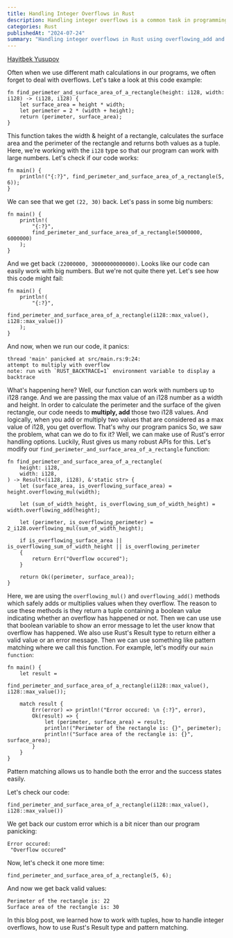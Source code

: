 ```yaml
---
title: Handling Integer Overflows in Rust
description: Handling integer overflows is a common task in programming. In this article, we will explore how to handle integer overflows in Rust and how to avoid them.
categories: Rust
publishedAt: "2024-07-24"
summary: "Handling integer overflows in Rust using overflowing_add and overflowing_mul methods"
---
```


[](https://github.com/khaitbek)

[Hayitbek Yusupov](https://github.com/khaitbek)

Often when we use different math calculations in our programs, we often forget to deal with overflows. Let's take a look at this code example: 
```
fn find_perimeter_and_surface_area_of_a_rectangle(height: i128, width: i128) -> (i128, i128) {
    let surface_area = height * width;
    let perimeter = 2 * (width + height);
    return (perimeter, surface_area);
}
```
This function takes the width & height of a rectangle, calculates the surface area and the perimeter of the rectangle and returns both values as a tuple. Here, we're working with the `i128` type so that our program can work with large numbers. Let's check if our code works:
```
fn main() {
    println!("{:?}", find_perimeter_and_surface_area_of_a_rectangle(5, 6));
}
```
We can see that we get `(22, 30)` back. Let's pass in some big numbers:
```
fn main() {
    println!(
        "{:?}",
        find_perimeter_and_surface_area_of_a_rectangle(5000000, 6000000)
    );
}
```
And we get back `(22000000, 30000000000000)`. Looks like our code can easily work with big numbers. But we're not quite there yet. Let's see how this code might fail:
```
fn main() {
    println!(
        "{:?}",
        find_perimeter_and_surface_area_of_a_rectangle(i128::max_value(), i128::max_value())
    );
}
```
And now, when we run our code, it panics:
```
thread 'main' panicked at src/main.rs:9:24:
attempt to multiply with overflow
note: run with `RUST_BACKTRACE=1` environment variable to display a backtrace
```
What's happening here? Well, our function can work with numbers up to i128 range. And we are passing the max value of an i128 number as a width and height. In order to calculate the perimeter and the surface of the given rectangle, our code needs to **multiply, add** those two i128 values. And logically, when you add or multiply two values that are considered as a max value of i128, you get overflow. That's why our program panics
So, we saw the problem, what can we do to fix it? Well, we can make use of Rust's error handling options. Luckily, Rust gives us many robust APIs for this. Let's modify our `find_perimeter_and_surface_area_of_a_rectangle` function:
```
fn find_perimeter_and_surface_area_of_a_rectangle(
    height: i128,
    width: i128,
) -> Result<(i128, i128), &'static str> {
    let (surface_area, is_overflowing_surface_area) = height.overflowing_mul(width);

    let (sum_of_width_height, is_overflowing_sum_of_width_height) = width.overflowing_add(height);

    let (perimeter, is_overflowing_perimeter) = 2_i128.overflowing_mul(sum_of_width_height);

    if is_overflowing_surface_area || is_overflowing_sum_of_width_height || is_overflowing_perimeter
    {
        return Err("Overflow occured");
    }

    return Ok((perimeter, surface_area));
}
```
Here, we are using the `overflowing_mul()` and `overflowing_add()` methods which safely adds or multiplies values when they overflow. The reason to use these methods is they return a tuple containing a boolean value indicating whether an overflow has happened or not. Then we can use use that boolean variable to show an error message to let the user know that overflow has happened. 
We also use Rust's Result type to return either a valid value or an error message. Then we can use something like pattern matching where we call this function. For example, let's modify our `main function`:
```
fn main() {
    let result =
        find_perimeter_and_surface_area_of_a_rectangle(i128::max_value(), i128::max_value());

    match result {
        Err(error) => println!("Error occured: \n {:?}", error),
        Ok(result) => {
            let (perimeter, surface_area) = result;
            println!("Perimeter of the rectangle is: {}", perimeter);
            println!("Surface area of the rectangle is: {}", surface_area);
        }
    }
}
```
Pattern matching allows us to handle both the error and the success states easily.

Let's check our code:

```
find_perimeter_and_surface_area_of_a_rectangle(i128::max_value(), i128::max_value())
```  
We get back our custom error which is a bit nicer than our program panicking:
```
Error occured: 
 "Overflow occured"
```
Now, let's check it one more time:
```
find_perimeter_and_surface_area_of_a_rectangle(5, 6);
```
And now we get back valid values:
```
Perimeter of the rectangle is: 22
Surface area of the rectangle is: 30
```
In this blog post, we learned how to work with tuples, how to handle integer overflows, how to use Rust's Result type and pattern matching. 

